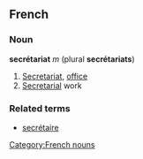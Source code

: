 ==French==
===Noun===
'''secrétariat''' ''m'' (plural '''secrétariats''')
#[[secretariat|Secretariat]], [[office]]
#[[secretarial|Secretarial]] work

===Related terms===
*[[secrétaire]]

[[Category:French nouns]]